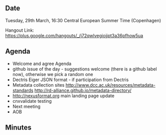==Date==

Tuesday, 29th March, 16:30 Central European Summer Time (Copenhagen)

Hangout Link: https://plus.google.com/hangouts/_/j72qwlvegiojjpt3a36pfhow5ua

==Agenda==

* Welcome and agree Agenda
* github issue of the day - suggestions welcome (there is a github label now), otherwise we pick a random one
* Dectris Eiger JSON format - if participation from Dectris
* Metadata collection sites   http://www.dcc.ac.uk/resources/metadata-standards http://rd-alliance.github.io/metadata-directory/
* http://nexusformat.org main landing page update
* cnxvalidate testing
* Next meeting
* AOB

==Minutes==